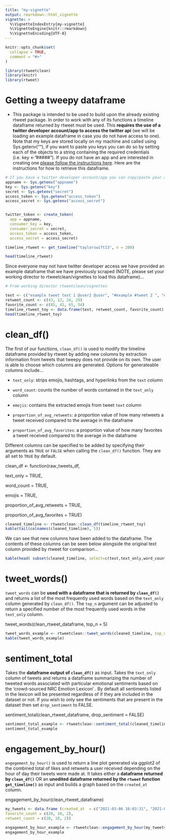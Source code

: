 ```yaml
---
title: "my-vignette"
output: rmarkdown::html_vignette
vignette: >
  %\VignetteIndexEntry{my-vignette}
  %\VignetteEngine{knitr::rmarkdown}
  %\VignetteEncoding{UTF-8}
---
```


```r
knitr::opts_chunk$set(
  collapse = TRUE,
  comment = "#>"
)
```

```r
library(rtweetclean)
library(knitr)
library(rtweet)
```

# Getting a tweepy dataframe

-   This package is intended to be used to build upon the already existing rtweet package. In order to work with any of its functions a timeline dataframe returned by rtweet must be used. This **requires the use of a twitter developer account/app to access the twitter api** (we will be loading an example dataframe in case you do not have access to one). Note that my keys are stored locally on my machine and called using Sys.getenv(""), if you want to paste you keys you can do so by setting each of the objects to a string containing the required credentials (i.e. key \<- "\#\#\#\#\#"). If you do not have an app and are interested in creating one [please follow the instructions here](https://cran.r-project.org/web/packages/rtweet/vignettes/auth.html). Here are the instructions for how to retrieve this dataframe.

```r
# If you have a twitter developer account/app you can copy/paste your access information in place of my Sys.getenv("") functions
appname <- Sys.getenv("appname")
key <- Sys.getenv("key")
secret <- Sys.getenv("secret")
access_token <- Sys.getenv("access_token")
access_secret <- Sys.getenv("access_secret")


twitter_token <- create_token(
  app = appname,
  consumer_key = key,
  consumer_secret = secret,
  access_token = access_token,
  access_secret = access_secret)

timeline_rtweet <- get_timeline("taylorswift13", n = 200)

head(timeline_rtweet)
```

Since everyone may not have twitter developer access we have provided an example dataframe that we have previously scraped (NOTE, please set your working director to rtweetclean/vignettes to load this dataframe)...

```r
# From working director rtweetclean/vignettes

text <- c("example tweet text 1 @user2 @user", "#example #tweet 2 ", "example tweet 3 https://t.co/G4ziCaPond", "example tweet 4")
retweet_count <- c(43, 12, 24, 29)
favorite_count <- c(85, 41, 65, 54)
timeline_rtweet_toy <- data.frame(text, retweet_count, favorite_count)
head(timeline_rtweet_toy)
```

# clean\_df()

The first of our functions, `clean_df()` is used to modify the timeline dataframe provided by rtweet by adding new columns by extraction information from tweets that tweepy does not provide on its own. The user is able to choose which columns are generated. Options for generateable columns include...

-   `text_only`: strips emojis, hashtags, and hyperlinks from the `text` column

-   `word_count`: counts the number of words contained in the `text_only` column

-   `emojis`: contains the extracted emojis from tweet `text` column

-   `proportion_of_avg_retweets`: a proportion value of how many retweets a tweet received compared to the average in the dataframe

-   `proportion_of_avg_favorites`: a proportion value of how many favorites a tweet received compared to the average in the dataframe

Different columns can be specified to be added by specifying their arguments as `TRUE` or `FALSE` when calling the `clean_df()` function. They are all set to `TRUE` by default.

clean\_df \<- function(raw\_tweets\_df,

text\_only = TRUE,

word\_count = TRUE,

emojis = TRUE,

proportion\_of\_avg\_retweets = TRUE,

proportion\_of\_avg\_favorites = TRUE)

```r
cleaned_timeline <- rtweetclean::clean_df(timeline_rtweet_toy)
kable(tail(colnames(cleaned_timeline), 5))
```

We can see that new columns have been added to the dataframe. The contents of these columns can be seen below alongside the original text column provided by rtweet for comparison...

```r
kable(head( subset(cleaned_timeline, select=c(text,text_only,word_count,emojis, prptn_rts_vs_avg, prptn_favorites_vs_avg)),5))
```

# tweet\_words()

`tweet_words` can be **used with a dataframe that is returned by `clean_df()`** and returns a list of the most frequently used words based on the `text_only` column generated by `clean_df()`. The `top_n` argument can be adjusted to return a specified number of the most frequently used words in the `text_only` column.

tweet\_words(clean\_rtweet\_dataframe, top\_n = 5)

```r
tweet_words_example <- rtweetclean::tweet_words(cleaned_timeline, top_n=5)
kable(tweet_words_example)
```

# sentiment\_total

Takes the **dataframe output of `clean_df()`** as input. Takes the `text_only` column of tweets and returns a dataframe summarizing the number of tweeted words associated with particular emotional sentiments based on the 'crowd-sourced NRC Emotion Lexicon' . By default all sentiments listed in the lexicon will be presented regardless of if they are included in the dataset or not. If you wish to only see the sentiments that are present in the dataset then set `drop_sentiment` to FALSE.

sentiment\_total(clean\_rtweet\_dataframe, drop\_sentiment = FALSE)

```r
sentiment_total_example <- rtweetclean::sentiment_total(cleaned_timeline, drop_sentiment = FALSE)
sentiment_total_example
```

# engagement\_by\_hour()

`engegement_by_hour()` is used to return a line plot generated via ggplot2 of the combined total of likes and retweets a user received depending on the hour of day their tweets were made at. It takes either a **dataframe returned by `clean_df()`** OR an **unedited dataframe returned by the `rtweet` function `get_timeline()`** as input and builds a graph based on the `created_at` column.

engagement\_by\_hour(clean\_rtweet\_dataframe)

```r
my_tweets <- data.frame (created_at  = c("2021-03-06 16:03:31", "2021-03-05 21:57:47", '2021-03-05 05:50:50'),
favorite_count = c(20, 10, 2),
retweet_count = c(20, 10, 2))

engagement_by_hour_example <- rtweetclean::engagement_by_hour(my_tweets)
engagement_by_hour_example
```
